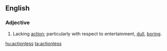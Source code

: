 ==English==
===Adjective===
{{en-adj}}
# Lacking [[action]]; particularly with respect to entertainment, [[dull]], [[boring]].

{{anagrams:en/aceilnosst}}
[[hu:actionless]]
[[ta:actionless]]
